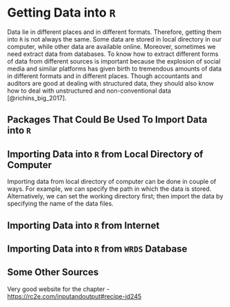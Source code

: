 # Getting Data into `R` 

Data lie in different places and in different formats. Therefore, getting them into `R` is not always the same. Some data are stored in local directory in our computer, while other data are available online. Moreover, sometimes we need extract data from databases. To know how to extract different forms of data from different sources is important because the explosion of social media and similar platforms has given birth to tremendous amounts of data in different formats and in different places. Though accountants and auditors are good at dealing with structured data, they should also know how to deal with unstructured and non-conventional data [@richins_big_2017].

## Packages That Could Be Used To Import Data into `R`



## Importing Data into `R` from Local Directory of Computer 

Importing data from local directory of computer can be done in couple of ways. For example, we can specify the path in which the data is stored. Alternatively, we can set the working directory first; then import the data by specifying the name of the data files. 


## Importing Data into `R` from Internet




## Importing Data into `R` from `WRDS` Database



## Some Other Sources 


Very good website for the chapter - <https://rc2e.com/inputandoutput#recipe-id245>
